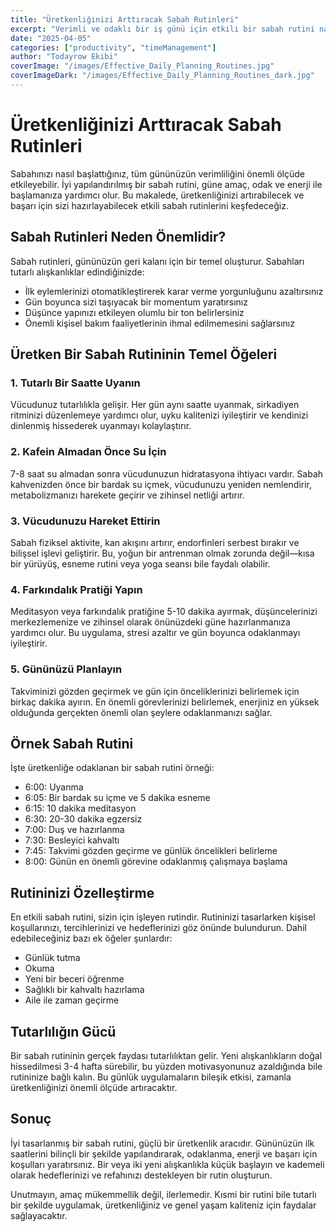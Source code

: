 ```yaml
---
title: "Üretkenliğinizi Arttıracak Sabah Rutinleri"
excerpt: "Verimli ve odaklı bir iş günü için etkili bir sabah rutini nasıl oluşturulur?"
date: "2025-04-05"
categories: ["productivity", "timeManagement"]
author: "Todayrow Ekibi"
coverImage: "/images/Effective_Daily_Planning_Routines.jpg"
coverImageDark: "/images/Effective_Daily_Planning_Routines_dark.jpg"
---
```


# Üretkenliğinizi Arttıracak Sabah Rutinleri

Sabahınızı nasıl başlattığınız, tüm gününüzün verimliliğini önemli ölçüde etkileyebilir. İyi yapılandırılmış bir sabah rutini, güne amaç, odak ve enerji ile başlamanıza yardımcı olur. Bu makalede, üretkenliğinizi artırabilecek ve başarı için sizi hazırlayabilecek etkili sabah rutinlerini keşfedeceğiz.

## Sabah Rutinleri Neden Önemlidir?

Sabah rutinleri, gününüzün geri kalanı için bir temel oluşturur. Sabahları tutarlı alışkanlıklar edindiğinizde:

- İlk eylemlerinizi otomatikleştirerek karar verme yorgunluğunu azaltırsınız
- Gün boyunca sizi taşıyacak bir momentum yaratırsınız
- Düşünce yapınızı etkileyen olumlu bir ton belirlersiniz
- Önemli kişisel bakım faaliyetlerinin ihmal edilmemesini sağlarsınız

## Üretken Bir Sabah Rutininin Temel Öğeleri

### 1. Tutarlı Bir Saatte Uyanın

Vücudunuz tutarlılıkla gelişir. Her gün aynı saatte uyanmak, sirkadiyen ritminizi düzenlemeye yardımcı olur, uyku kalitenizi iyileştirir ve kendinizi dinlenmiş hissederek uyanmayı kolaylaştırır.

### 2. Kafein Almadan Önce Su İçin

7-8 saat su almadan sonra vücudunuzun hidratasyona ihtiyacı vardır. Sabah kahvenizden önce bir bardak su içmek, vücudunuzu yeniden nemlendirir, metabolizmanızı harekete geçirir ve zihinsel netliği artırır.

### 3. Vücudunuzu Hareket Ettirin

Sabah fiziksel aktivite, kan akışını artırır, endorfinleri serbest bırakır ve bilişsel işlevi geliştirir. Bu, yoğun bir antrenman olmak zorunda değil—kısa bir yürüyüş, esneme rutini veya yoga seansı bile faydalı olabilir.

### 4. Farkındalık Pratiği Yapın

Meditasyon veya farkındalık pratiğine 5-10 dakika ayırmak, düşüncelerinizi merkezlemenize ve zihinsel olarak önünüzdeki güne hazırlanmanıza yardımcı olur. Bu uygulama, stresi azaltır ve gün boyunca odaklanmayı iyileştirir.

### 5. Gününüzü Planlayın

Takviminizi gözden geçirmek ve gün için önceliklerinizi belirlemek için birkaç dakika ayırın. En önemli görevlerinizi belirlemek, enerjiniz en yüksek olduğunda gerçekten önemli olan şeylere odaklanmanızı sağlar.

## Örnek Sabah Rutini

İşte üretkenliğe odaklanan bir sabah rutini örneği:

- 6:00: Uyanma
- 6:05: Bir bardak su içme ve 5 dakika esneme
- 6:15: 10 dakika meditasyon
- 6:30: 20-30 dakika egzersiz
- 7:00: Duş ve hazırlanma
- 7:30: Besleyici kahvaltı
- 7:45: Takvimi gözden geçirme ve günlük öncelikleri belirleme
- 8:00: Günün en önemli görevine odaklanmış çalışmaya başlama

## Rutininizi Özelleştirme

En etkili sabah rutini, sizin için işleyen rutindir. Rutininizi tasarlarken kişisel koşullarınızı, tercihlerinizi ve hedeflerinizi göz önünde bulundurun. Dahil edebileceğiniz bazı ek öğeler şunlardır:

- Günlük tutma
- Okuma
- Yeni bir beceri öğrenme
- Sağlıklı bir kahvaltı hazırlama
- Aile ile zaman geçirme

## Tutarlılığın Gücü

Bir sabah rutininin gerçek faydası tutarlılıktan gelir. Yeni alışkanlıkların doğal hissedilmesi 3-4 hafta sürebilir, bu yüzden motivasyonunuz azaldığında bile rutininize bağlı kalın. Bu günlük uygulamaların bileşik etkisi, zamanla üretkenliğinizi önemli ölçüde artıracaktır.

## Sonuç

İyi tasarlanmış bir sabah rutini, güçlü bir üretkenlik aracıdır. Gününüzün ilk saatlerini bilinçli bir şekilde yapılandırarak, odaklanma, enerji ve başarı için koşulları yaratırsınız. Bir veya iki yeni alışkanlıkla küçük başlayın ve kademeli olarak hedeflerinizi ve refahınızı destekleyen bir rutin oluşturun.

Unutmayın, amaç mükemmellik değil, ilerlemedir. Kısmi bir rutini bile tutarlı bir şekilde uygulamak, üretkenliğiniz ve genel yaşam kaliteniz için faydalar sağlayacaktır.
